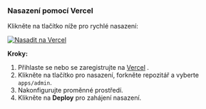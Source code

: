 ### Nasazení pomocí Vercel

Klikněte na tlačítko níže pro rychlé nasazení:

[![Nasadit na Vercel](https://vercel.com/button)](https://vercel.com/new/clone?demo-description=PPanel%20je%20čistý%2C%20profesionální%2C%20a%20dokonalý%20nástroj%20pro%20otevřené%20proxy%20panely%2C%20navržený%20tak%2C%20aby%20byl%20vaší%20ideální%20volbou%20pro%20učení%20a%20praktické%20použití&demo-image=https%3A%2F%2Furlscan.io%2Fliveshot%2F%3Fwidth%3D1920%26height%3D1080%26url%3Dhttps%3A%2F%2Fadmin.ppanel.dev&demo-title=PPanel%20Admin%20Web&demo-url=https%3A%2F%2Fadmin.ppanel.dev%2F&from=.&project-name=ppanel-admin-web&repository-name=ppanel-web&repository-url=https%3A%2F%2Fgithub.com%2Fperfect-panel%2Fppanel-web&root-directory=apps%2Fadmin&skippable-integrations=1)

**Kroky:**

1. Přihlaste se nebo se zaregistrujte na [Vercel](https://vercel.com/) .
2. Klikněte na tlačítko pro nasazení, forkněte repozitář a vyberte `apps/admin`.
3. Nakonfigurujte proměnné prostředí.
4. Klikněte na **Deploy** pro zahájení nasazení.


<Giscus />

